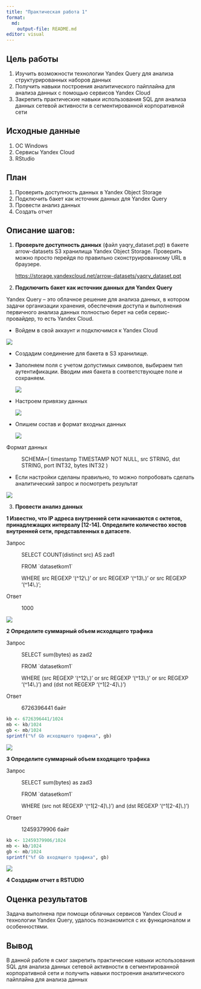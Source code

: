 ```yaml
---
title: "Практическая работа 1"
format:
  md:
    output-file: README.md
editor: visual
---
```


## Цель работы

1.  Изучить возможности технологии Yandex Query для анализа структурированных наборов данных
2.  Получить навыки построения аналитического пайплайна для анализа данных с помощью сервисов Yandex Cloud
3.  Закрепить практические навыки использования SQL для анализа данных сетевой активности в сегментированной корпоративной сети

## Исходные данные

1.  ОС Windows
2.  Cервисы Yandex Cloud
3.  RStudio

## План

1.  Проверить доступность данных в Yandex Object Storage
2.  Подключить бакет как источник данных для Yandex Query
3.  Провести анализ данных
4.  Создать отчет

## Описание шагов:

1.  **Проверьте доступность данных** (файл yaqry_dataset.pqt) в бакете arrow-datasets S3 хранилища Yandex Object Storage. Проверить можно просто перейдя по правильно сконструированному URL в браузере.

    <https://storage.yandexcloud.net/arrow-datasets/yaqry_dataset.pqt>

2.  **Подключить бакет как источник данных для Yandex Query**

Yandex Query -- это облачное решение для анализа данных, в котором задачи организации хранения, обеспечения доступа и выполнения первичного анализа данных полностью берет на себя сервис-провайдер, то есть Yandex Cloud.

-   Войдем в свой аккаунт и подключимся к Yandex Cloud

![](foto1/1.png)

-   Создадим соединение для бакета в S3 хранилище.

-   Заполняем поля с учетом допустимых символов, выбираем тип аутентификации. Вводим имя бакета в соответствующее поле и сохраняем.

    ![](foto1/2.png)

-   Настроем привязку данных

    ![](foto1/3.png)

-   Опишем состав и формат входных данных

    ![](foto1/4.png)

Формат данных

:   SCHEMA=( timestamp TIMESTAMP NOT NULL, src STRING, dst STRING, port INT32, bytes INT32 )

-   Если настройки сделаны правильно, то можно попробовать сделать аналитический запрос и посмотреть результат

![](foto1/5.png)

3.  **Провести анализ данных**

**1 Известно, что IP адреса внутренней сети начинаются с октетов, принадлежащих интервалу \[12-14\]. Определите количество хостов внутренней сети, представленных в датасете.**

Запрос

:   SELECT COUNT(distinct src) AS zad1

    FROM \`datasetkom1\`

    WHERE src REGEXP '(\^12\\.)' or src REGEXP '(\^13\\.)' or src REGEXP '(\^14\\.)';

Ответ

:   1000

![](foto1/6.png)

**2 Определите суммарный объем исходящего трафика**

Запрос

:   SELECT sum(bytes) as zad2

    FROM \`datasetkom1\`

    WHERE (src REGEXP '(\^12\\.)' or src REGEXP '(\^13\\.)' or src REGEXP '(\^14\\.)') and (dst not REGEXP '(\^1\[2-4\]\\.)')

Ответ

:   6726396441 байт

```r
kb <- 6726396441/1024
mb <- kb/1024
gb <- mb/1024
sprintf("%f Gb исходящего трафика", gb)
```

![](foto1/7.png)

**3 Определите суммарный объем входящего трафика**

Запрос

:   SELECT sum(bytes) as zad3

    FROM \`datasetkom1\`

    WHERE (src not REGEXP '(\^1\[2-4\]\\.)') and (dst REGEXP '(\^1\[2-4\]\\.)')

Ответ

:   12459379906 байт

```r
kb <- 12459379906/1024
mb <- kb/1024
gb <- mb/1024
sprintf("%f Gb входящего трафика", gb)
```

![](foto1/8.png)

**4 Создадим отчет в RSTUDIO**

## Оценка результатов

Задача выполнена при помощи облачных сервисов Yandex Cloud и технологии Yandex Query, удалось познакомится с их функционалом и особенностями.

## Вывод

В данной работе я смог закрепить практические навыки использования SQL для анализа данных сетевой активности в сегментированной корпоративной сети и получить навыки построения аналитического пайплайна для анализа данных
